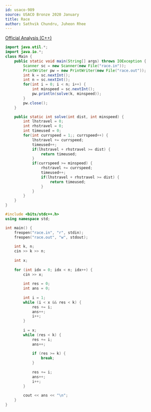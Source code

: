 ```yaml
---
id: usaco-989
source: USACO Bronze 2020 January
title: Race
author: Sathvik Chundru, Juheon Rhee
---
```


[Official Analysis (C++)](http://www.usaco.org/current/data/sol_race_bronze_jan20.html)

<LanguageSection>
 
<JavaSection>

```java
import java.util.*;
import java.io.*;
class Main {
	public static void main(String[] args) throws IOException {
		Scanner sc = new Scanner(new File("race.in"));
		PrintWriter pw = new PrintWriter(new File("race.out")); 
		int k = sc.nextInt();
		int n = sc.nextInt();
		for(int i = 0; i < n; i++) {
			int minspeed = sc.nextInt(); 
			pw.println(solve(k, minspeed));
		}
		pw.close();
	}

	public static int solve(int dist, int minspeed) {
		int lhstravel = 0;
		int rhstravel = 0;
		int timeused = 0;
		for(int currspeed = 1;; currspeed++) {
			lhstravel += currspeed;
			timeused++;
			if(lhstravel + rhstravel >= dist) { 
				return timeused; 
			}
			if(currspeed >= minspeed) {
				rhstravel += currspeed;
				timeused++;
				if(lhstravel + rhstravel >= dist) { 
					return timeused; 
				}
			}
		}
	}
}
```

</JavaSection>

<CPPSection>

```cpp
#include <bits/stdc++.h>
using namespace std;

int main() {
	freopen("race.in", "r", stdin);
	freopen("race.out", "w", stdout);
	
	int k, n;
	cin >> k >> n;
	
	int x;
	
	for (int idx = 0; idx < n; idx++) {
		cin >> x;
	
		int res = 0;
		int ans = 0;
	
		int i = 1; 
		while (i < x && res < k) {
			res += i;
			ans++;
			i++;
		}
	
		i = x;
		while (res < k) {
			res += i;
			ans++;
			       
			if (res >= k) {
				break;
			}
	
			res += i;
			ans++;
			i++;
		}
	
		cout << ans << "\n";
	}
}
```

</CPPSection>

</LanguageSection>
